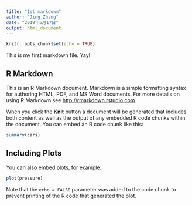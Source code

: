 ```yaml
---
title: "1st markdowm"
author: "Jing Zhang"
date: "2018年5月17日"
output: html_document
---
```


```r
knitr::opts_chunk$set(echo = TRUE)
```



This is my first markdown file. Yay!

## R Markdown

This is an R Markdown document. Markdown is a simple formatting syntax for authoring HTML, PDF, and MS Word documents. For more details on using R Markdown see <http://rmarkdown.rstudio.com>.

When you click the **Knit** button a document will be generated that includes both content as well as the output of any embedded R code chunks within the document. You can embed an R code chunk like this:

```r
summary(cars)
```

## Including Plots

You can also embed plots, for example:

```r
plot(pressure)
```

Note that the `echo = FALSE` parameter was added to the code chunk to prevent printing of the R code that generated the plot.

